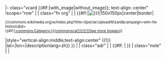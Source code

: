 
|- class="vcard {{#If:{{{image|}}}|with_image|without_image}}; text-align: center"
!scope="row" | {{{id|}}}
| class="fn org" | {{{name|}}}
| {{#if:{{{image|}}}|[[File:{{{image|}}}|150x150px|center|border|{{{address|}}}]]<p class="plainlinks" style="margin: 0 auto;"><small>[//commons.wikimedia.org/w/index.php?title=Special:UploadWizard&campaign=wlm-hk-historic&id={{urlencode:{{{id|}}}}}</small><br><small>{{#if:{{{commonscat|}}}|[[:commons:Category:{{{commonscat}}}{{!}}See more images]]}}</small></p>|style="vertical-align:middle;text-align:center" {{!}} {{UploadCampaignLink|campaign=wlm-hk-historic|id={{{id|}}}|description={{urlencode:{{#invoke:Delink|delink|{{{name|}}}}}}}|lat={{{lat|}}}|lon={{{lon|}}}|descriptionlang=zh}} }}
| {{{year|}}}
| class="adr" | <span class="locality">{{{location|}}}</span>
| {{#If: {{{lat|}}}|{{Coord|{{{lat|}}}|{{{lon|}}}|format=dms|display=inline|name=SL. No. {{{number|}}} }} }}
| class="note" | {{{description|}}}
| {{{refs|}}}